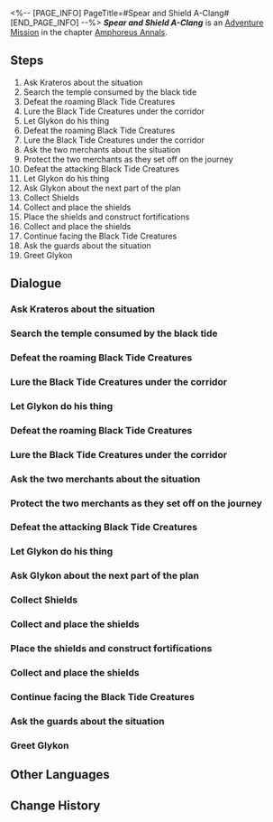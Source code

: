 <%-- [PAGE_INFO]
PageTitle=#Spear and Shield A-Clang#
[END_PAGE_INFO] --%>
{{Stub|Dialogue.}}
{{Mission Infobox
|id            = 5000417
|title         = 
|image         = <!--Mission Spear and Shield A-Clang.png-->
|type          = Adventure
|event_name    = 
|chapter       = Amphoreus Annals
|requirements  = [[Trailblaze Mission]] ''[[Dawn, Shine at the World's End]]'' completed
|summary       = <!--official mission summary from Fate's Atlas-->
|characters    = Trailblazer
|startLocation = [[<!--starting world-->]] - [[<!--starting area-->]]
|world         = <!--starting world-->
|area          = <!--starting area-->
|prev          = 
|next          = 
|rewards       = Stellar Jade*10; Adventure Log*6; Credit*10,000
}}
'''''Spear and Shield A-Clang''''' is an [[Adventure Mission]] in the chapter [[Amphoreus Annals]].

==Steps==
# Ask Krateros about the situation
# Search the temple consumed by the black tide
# Defeat the roaming Black Tide Creatures
# Lure the Black Tide Creatures under the corridor
# Let Glykon do his thing
# Defeat the roaming Black Tide Creatures
# Lure the Black Tide Creatures under the corridor
# Ask the two merchants about the situation
# Protect the two merchants as they set off on the journey
# Defeat the attacking Black Tide Creatures
# Let Glykon do his thing
# Ask Glykon about the next part of the plan
# Collect Shields
# Collect and place the shields
# Place the shields and construct fortifications
# Collect and place the shields
# Continue facing the Black Tide Creatures
# Ask the guards about the situation
# Greet Glykon

<!--
==Gameplay Notes==

--><!--
==Trial Character==

-->
==Dialogue==
{{Stub Dialogue}}
===Ask Krateros about the situation{{subst:void|<!--500041702-->}}===
{{Mission Description|type=adventure|location=<!--to be added-->|In the shelter of Dawncloud, you hear Glykon, the Arena Hero, and his lamentations, saying that though Krateros insists on maintaining order in the area, he denied Glykon's plea to venture out and rescue the other citizens.<br />Go demand an explanation from Krateros.}}
{{Dialogue Start}}
:{{tx}}
{{Dialogue End}}

===Search the temple consumed by the black tide{{subst:void|<!--500041703-->}}===
{{Mission Description|type=adventure|location=<!--to be added-->|update|Faced with the havoc the black tide is wreaking, you cannot stand idle. Heeding Krateros's advice, you and Glykon both investigate the situation of the temple across from you.}}
{{Dialogue Start}}
:{{tx}}
{{Dialogue End}}

===Defeat the roaming Black Tide Creatures{{subst:void|<!--500041704-->}}===
{{Mission Description|type=adventure|location=<!--to be added-->|update|To rescue the trapped Kelok and Kilik, you must first eliminate the roaming Black Tide Creatures.<br />No creatures of the black tide have ever survived the weight of your falling bat. You decide to settle matters personally.}}
{{Dialogue Start}}
:{{tx}}
{{Dialogue End}}

===Lure the Black Tide Creatures under the corridor{{subst:void|<!--500041705-->}}===
{{Mission Description|type=adventure|location=<!--to be added-->|update|To rescue the trapped Kelok and Kilik, you must first eliminate the roaming Black Tide Creatures.<br />Kilik has provided you with a solution. If you can get the monsters beneath his and Kelok's feet, they can solve the monster problem.}}
{{Dialogue Start}}
:{{tx}}
{{Dialogue End}}

===Let Glykon do his thing{{subst:void|<!--500041706-->}}===
{{Mission Description|type=adventure|location=<!--to be added-->|update|To rescue the trapped Kelok and Kilik, you must first eliminate the roaming Black Tide Creatures.<br />Why waste your strength on such a trifling matter? You decide to leave it to Glykon.}}
{{Dialogue Start}}
:{{tx}}
{{Dialogue End}}

===Defeat the roaming Black Tide Creatures{{subst:void|<!--500041707-->}}===
{{Mission Description|type=adventure|location=<!--to be added-->|update|To rescue the trapped Kelok and Kilik, you must first eliminate the roaming Black Tide Creatures.<br />No creatures of the black tide have ever survived the weight of your falling bat. You decide to settle matters personally.}}
{{Dialogue Start}}
:{{tx}}
{{Dialogue End}}

===Lure the Black Tide Creatures under the corridor{{subst:void|<!--500041708-->}}===
{{Mission Description|type=adventure|location=<!--to be added-->|update|To rescue the trapped Kelok and Kilik, you must first eliminate the roaming Black Tide Creatures.<br />Kilik has provided you with a solution. If you can get the monsters beneath his and Kelok's feet, they can solve the monster problem.}}
{{Dialogue Start}}
:{{tx}}
{{Dialogue End}}

===Ask the two merchants about the situation{{subst:void|<!--500041709-->}}===
{{Mission Description|type=adventure|location=<!--to be added-->|update|You saved Kilik and Kelok. Now, ask them what's going on.}}
{{Dialogue Start}}
:{{tx}}
{{Dialogue End}}

===Protect the two merchants as they set off on the journey{{subst:void|<!--500041710-->}}===
{{Mission Description|type=adventure|location=<!--to be added-->|update|To defend against the relentless onslaught of the black tide, two merchants are determined to retrieve their confiscated goods and build a makeshift barricade.<br />Though you're deeply skeptical of the quality of their wares, there's no alternative &mdash; you watch them depart, hoping their plan holds.}}
{{Dialogue Start}}
:{{tx}}
{{Dialogue End}}

===Defeat the attacking Black Tide Creatures{{subst:void|<!--500041711-->}}===
{{Mission Description|type=adventure|location=<!--to be added-->|update|Right after the two merchants left, the raging creatures of the black tide come forth.<br />Doesn't matter how many Black Tide Creatures come, they're all victims to fall under your bat. You decide to settle matters personally.}}
{{Dialogue Start}}
:{{tx}}
{{Dialogue End}}

===Let Glykon do his thing{{subst:void|<!--500041712-->}}===
{{Mission Description|type=adventure|location=<!--to be added-->|update|Right after the two merchants left, the raging creatures of the black tide come forth.<br />Why waste your strength on such a trifling matter? You decide to leave it to Glykon.}}
{{Dialogue Start}}
:{{tx}}
{{Dialogue End}}

===Ask Glykon about the next part of the plan{{subst:void|<!--500041713-->}}===
{{Mission Description|type=adventure|location=<!--to be added-->|update|You can't idle while waiting for the two merchants to return. Ask Glykon about the next part of the plan.}}
{{Dialogue Start}}
:{{tx}}
{{Dialogue End}}

===Collect Shields{{subst:void|<!--500041714-->}}===
{{Mission Description|type=adventure|location=<!--to be added-->|update|Glykon stated that you can use the scattered shields to create the shape of prototypical fortress. Look around, collect shields, and build a fortification.}}
{{Dialogue Start}}
:{{tx}}
{{Dialogue End}}

===Collect and place the shields{{subst:void|<!--500041718-->}}===
{{Dialogue Start}}
:{{tx}}
{{Dialogue End}}

===Place the shields and construct fortifications{{subst:void|<!--500041719-->}}===
{{Dialogue Start}}
:{{tx}}
{{Dialogue End}}

===Collect and place the shields{{subst:void|<!--500041723-->}}===
{{Dialogue Start}}
:{{tx}}
{{Dialogue End}}

===Continue facing the Black Tide Creatures{{subst:void|<!--500041724-->}}===
{{Mission Description|type=adventure|location=<!--to be added-->|update|The two merchants are missing, and to stop the oncoming Black Tide Creatures from taking this place and hurting the refugees hiding inside the inner chambers, you have to face the threat yourselves...}}
{{Dialogue Start}}
:{{tx}}
{{Dialogue End}}

===Ask the guards about the situation{{subst:void|<!--500041725-->}}===
{{Mission Description|type=adventure|location=<!--to be added-->|update|The dust has settled. You paid a price, but you managed to hold the area. The reinforcements have taken over security duties. Ask them about the situation and don't forget to check in with Glykon.}}
{{Dialogue Start}}
:{{tx}}
{{Dialogue End}}

===Greet Glykon{{subst:void|<!--500041726-->}}===
{{Dialogue Start}}
:{{tx}}
{{Dialogue End}}

==Other Languages==
{{Other Languages
|en   = Spear and Shield A-Clang
|zhs  = 矛与盾，哐啷作声
|zht  = 矛與盾，噹啷作聲
|ja   = 矛と盾、鋼鉄の調べ
|ko   = 창과 방패가 부딪치는 소리
|es   = Choque de lanzas y escudos
|fr   = Lance contre bouclier
|ru   = Лязг копья и щита
|th   = เสียงกู่ก้องของหอกและโล่
|vi   = Giáo Và Khiên Va Chạm Leng Keng
|de   = Klirren von Speer und Schild
|id   = Tombak dan perisai Saling Bersahutan
|pt   = A Lança e o Escudo Retumbam
}}

==Change History==
{{Change History|3.3}}
